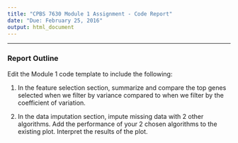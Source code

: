 ```yaml
---
title: "CPBS 7630 Module 1 Assignment - Code Report"
date: "Due: February 25, 2016"
output: html_document
---
```


---

### Report Outline

Edit the Module 1 code template to include the following:

1. In the feature selection section, summarize and compare the top genes selected when we filter by variance compared to when we filter by the coefficient of variation.

2. In the data imputation section, impute missing data with 2 other algorithms. Add the performance of your 2 chosen algorithms to the existing plot. Interpret the results of the plot.
